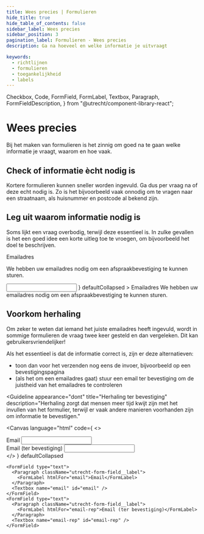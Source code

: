 ```yaml
---
title: Wees precies | Formulieren
hide_title: true
hide_table_of_contents: false
sidebar_label: Wees precies
sidebar_position: 3
pagination_label: Formulieren - Wees precies
description: Ga na hoeveel en welke informatie je uitvraagt

keywords:
  - richtlijnen
  - formulieren
  - toegankelijkheid
  - labels
---
```


<!-- @license CC0-1.0 -->

  Checkbox,
  Code,
  FormField,
  FormLabel,
  Textbox,
  Paragraph,
  FormFieldDescription,
} from "@utrecht/component-library-react";

# Wees precies

<Paragraph lead>Bij het maken van formulieren is het zinnig om goed na te gaan welke informatie je vraagt, waarom en hoe vaak.</Paragraph>

## Check of informatie ècht nodig is

Kortere formulieren kunnen sneller worden ingevuld. Ga dus per vraag na of deze echt nodig is. Zo is het bijvoorbeeld vaak onnodig om te vragen naar een straatnaam, als huisnummer en postcode al bekend zijn.

## Leg uit waarom informatie nodig is

Soms lijkt een vraag overbodig, terwijl deze essentieel is. In zulke gevallen is het een goed idee een korte uitleg toe te vroegen, om bijvoorbeeld het doel te beschrijven.

<Guideline appearance="do" title="Leg het doel uit" description="Met uitleg weet de gebruiker waar die aan toe is.">
  <Canvas
    language="html"
    code={
      <>
        <label htmlFor="email">Emailadres</label>
        <p>We hebben uw emailadres nodig om een afspraakbevestiging te kunnen sturen.</p>
        <input type="text" name="email" id="email" />
      </>
    }
    defaultCollapsed
  >
    <FormField type="text">
      <Paragraph className="utrecht-form-field__label">
        <FormLabel htmlFor="email">Emailadres</FormLabel>
        <FormFieldDescription>
          We hebben uw emailadres nodig om een afspraakbevestiging te kunnen sturen.
        </FormFieldDescription>
      </Paragraph>
      <Textbox name="email" id="email" />
    </FormField>
  </Canvas>
</Guideline>

## Voorkom herhaling

Om zeker te weten dat iemand het juiste emailadres heeft ingevuld, wordt in sommige formulieren de vraag twee keer gesteld en dan vergeleken. Dit kan gebruikersvriendelijker!

Als het essentieel is dat de informatie correct is, zijn er deze alternatieven:

- toon dan voor het verzenden nog eens de invoer, bijvoorbeeld op een bevestigingspagina
- (als het om een emailadres gaat) stuur een email ter bevestiging om de juistheid van het emailadres te controleren

<Guideline
  appearance="dont"
  title="Herhaling ter bevestiging"
  description="Herhaling zorgt dat mensen meer tijd kwijt zijn met het invullen van het formulier, terwijl er vaak andere manieren voorhanden zijn om informatie te bevestigen."
>
  <Canvas
    language="html"
    code={
      <>
        <div>
          <label htmlFor="name">Email</label>
          <input type="text" name="first_name" id="email" />
        </div>
        <div>
          <label htmlFor="name">Email (ter bevestiging)</label>
          <input type="text" name="first_name" id="email" />
        </div>
      </>
    }
    defaultCollapsed
  >
    <FormField type="text">
      <Paragraph className="utrecht-form-field__label">
        <FormLabel htmlFor="email">Email</FormLabel>
      </Paragraph>
      <Textbox name="email" id="email" />
    </FormField>
    <FormField type="text">
      <Paragraph className="utrecht-form-field__label">
        <FormLabel htmlFor="email-rep">Email (ter bevestiging)</FormLabel>
      </Paragraph>
      <Textbox name="email-rep" id="email-rep" />
    </FormField>
  </Canvas>
</Guideline>
